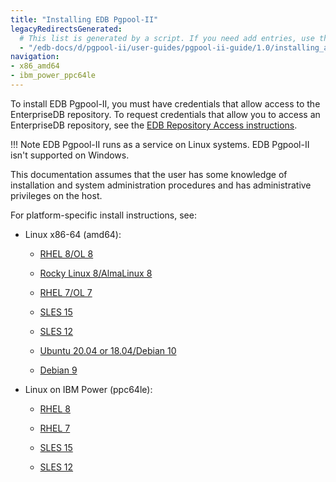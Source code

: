 ```yaml
---
title: "Installing EDB Pgpool-II"
legacyRedirectsGenerated:
  # This list is generated by a script. If you need add entries, use the `legacyRedirects` key.
  - "/edb-docs/d/pgpool-ii/user-guides/pgpool-ii-guide/1.0/installing_and_configuring_the_pgpool-II.html"
navigation:
- x86_amd64
- ibm_power_ppc64le
---
```


To install EDB Pgpool-II, you must have credentials that allow access to the EnterpriseDB repository. To request credentials that allow you to access an EnterpriseDB repository, see the [EDB Repository Access instructions](https://www.enterprisedb.com/repository-access-request).

!!! Note
    EDB Pgpool-II runs as a service on Linux systems. EDB Pgpool-II isn't supported on Windows.

This documentation assumes that the user has some knowledge of installation and system administration procedures and has administrative privileges on the host.

For platform-specific install instructions, see:

- Linux x86-64 (amd64):
  - [RHEL 8/OL 8](x86_amd64/01_pgpool_rhel8_x86)

  - [Rocky Linux 8/AlmaLinux 8](x86_amd64/02_pgpool_other_linux8_x86)
  - [RHEL 7/OL 7](x86_amd64/03_pgpool_rhel7_x86)
  - [SLES 15](x86_amd64/05_pgpool_sles15_x86)
  - [SLES 12](x86_amd64/06_pgpool_sles12_x86)
  - [Ubuntu 20.04 or 18.04/Debian 10](x86_amd64/07_pgpool_ubuntu18_20_deb10_x86)
  - [Debian 9](x86_amd64/08_pgpool_deb9_x86)

- Linux on IBM Power (ppc64le):
  - [RHEL 8](ibm_power_ppc64le/09_pgpool_rhel8_ppcle)

  - [RHEL 7](ibm_power_ppc64le/10_pgpool_rhel7_ppcle)
  - [SLES 15](ibm_power_ppc64le/11_pgpool_sles15_ppcle)
  - [SLES 12](ibm_power_ppc64le/12_pgpool_sles12_ppcle)



